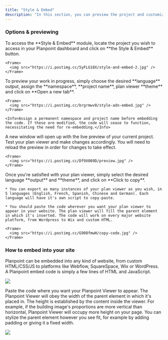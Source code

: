 ```yaml
---
title: "Style & Embed"
description: "In this section, you can preview the project and customize the embed options."
---
```


### Options & previewing

<Steps>
  <Step title="Step 1">
    To access the **Style & Embed** module, locate the project you wish to access in your Planpoint dashboard and click on **the Style & Embed** button.

    <Frame>
      <img src="https://i.postimg.cc/5yFLG18X/style-and-embed-2.jpg" />
    </Frame>
  </Step>

  <Step title="Step 2">
    To preview your work in progress, simply choose the desired **language** output, assign the **namespace**, **project name**, plan viewer **theme** and click on **Open a new tab**.

    <Frame>
      <img src="https://i.postimg.cc/brgrmwv0/style-adn-embed.jpg" />
    </Frame>

    <Info>Assign a permanent namespace and project name before embedding the code. If these are modified, the code will cease to function, necessitating the need for re-embedding.</Info>
  </Step>

  <Step title="Step 3">
    A new window will open up with the live preview of your current project. Test your plan viewer and make changes accordingly. You will need to reload the preview in order for changes to take effect.

    <Frame>
      <img src="https://i.postimg.cc/Df9X089D/preview.jpg" />
    </Frame>
  </Step>

  <Step title="Step 4">
    Once you're satisfied with your plan viewer, simply select the desired language **output** and **theme**, and click on **Click to copy**.

    * You can export as many instances of your plan viewer as you wish, in 5 languages (English, French, Spanish, Chinese and German). Each language will have it's own script to copy-paste.

    * You should paste the code wherever you want your plan viewer to appear in your website. The plan viewer will fill the parent element in which it's inserted. The code will work on every major website platform, from Wordpress to Wix and custom HTML.

    <Frame>
      <img src="https://i.postimg.cc/G908fmwH/copy-code.jpg" />
    </Frame>
  </Step>
</Steps>

### How to embed into your site

Planpoint can be embedded into any kind of website, from custom HTML/CSS/JS to platforms like Webflow, SquareSpace, Wix or WordPress. A Planpoint embed code is simply a few lines of HTML and JavaScript.

<Frame>
  <img src="https://i.postimg.cc/W3jnmBkp/WebLogos.png" />
</Frame>

Paste the code where you want your Planpoint Viewer to appear. The Planpoint Viewer will obey the width of the parent element in which it's placed in. The height is established by the content inside the viewer. For example, if the building image's proportions are more vertical than horizontal, Planpoint Viewer will occupy more height on your page. You can stylize the parent element however you see fit, for example by adding padding or giving it a fixed width.

<Frame>
  <img src="https://i.postimg.cc/1Xx1m5nR/Div.png" />
</Frame>

<Note />